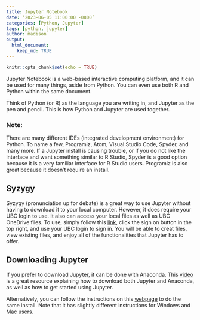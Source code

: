 ```yaml
---
title: Jupyter Notebook
date: ‘2023-06-05 11:00:00 -0800’
categories: [Python, Jupyter]
tags: [python, jupyter]
author: madison
output:
  html_document:
    keep_md: TRUE
---
```



```r
knitr::opts_chunk$set(echo = TRUE)
```

Jupyter Notebook is a web-based interactive computing platform, and it can be used for many things, aside from Python. You can even use both R and Python within the same document.

Think of Python (or R) as the language you are writing in, and Jupyter as the pen and pencil. This is how Python and Jupyter are used together.

### Note:

There are many different IDEs (integrated development environment) for Python. To name a few, Programiz, Atom, Visual Studio Code, Spyder, and many more. If a Jupyter install is causing trouble, or if you do not like the interface and want something similar to R Studio, Spyder is a good option because it is a very familiar interface for R Studio users. Programiz is also great because it doesn't require an install.

## Syzygy

Syzygy (pronunciation up for debate) is a great way to use Jupyter without having to download it to your local computer. However, it does require your UBC login to use. It also can access your local files as well as UBC OneDrive files. To use, simply follow this [link](https://ubc.syzygy.ca/), click the sign on button in the top right, and use your UBC login to sign in. You will be able to creat files, view existing files, and enjoy all of the functionalities that Jupyter has to offer.

## Downloading Jupyter

If you prefer to download Jupyter, it can be done with Anaconda. This [video](https://www.youtube.com/watch?v=WUeBzT43JyY) is a great resource explaining how to download both Jupyter and Anaconda, as well as how to get started using Jupyter.

Alternatively, you can follow the instructions on this [webpage](https://www.codecademy.com/article/setting-up-jupyter-notebook) to do the same install. Note that it has slightly different instructions for Windows and Mac users.